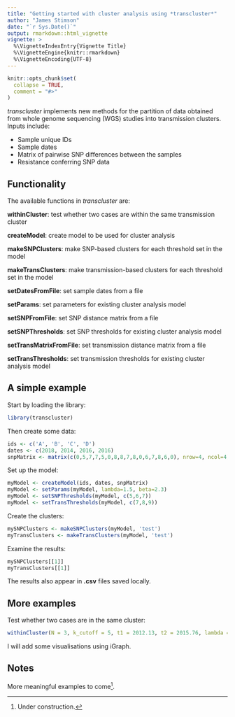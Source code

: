 ```yaml
---
title: "Getting started with cluster analysis using *transcluster*"
author: "James Stimson"
date: "`r Sys.Date()`"
output: rmarkdown::html_vignette
vignette: >
  %\VignetteIndexEntry{Vignette Title}
  %\VignetteEngine{knitr::rmarkdown}
  %\VignetteEncoding{UTF-8}
---
```


```r
knitr::opts_chunk$set(
  collapse = TRUE,
  comment = "#>"
)
```

*transcluster* implements new methods for the partition of data obtained from whole genome sequencing (WGS) studies into transmission clusters. Inputs include:

- Sample unique IDs
- Sample dates
- Matrix of pairwise SNP differences between the samples
- Resistance conferring SNP data

## Functionality

The available functions in *transcluster* are:

**withinCluster**: test whether two cases are within the same transmission cluster

**createModel**: create model to be used for cluster analysis

**makeSNPClusters**: make SNP-based clusters for each threshold set in the model

**makeTransClusters**: make transmission-based clusters for each threshold set in the model

**setDatesFromFile**: set sample dates from a file

**setParams**: set parameters for existing cluster analysis model

**setSNPFromFile**: set SNP distance matrix from a file

**setSNPThresholds**: set SNP thresholds for existing cluster analysis model

**setTransMatrixFromFile**: set transmission distance matrix from a file

**setTransThresholds**: set transmission thresholds for existing cluster analysis model

## A simple example

Start by loading the library:
```r
library(transcluster)
```

Then create some data:
```r
ids <- c('A', 'B', 'C', 'D')
dates <- c(2018, 2014, 2016, 2016)
snpMatrix <- matrix(c(0,5,7,7,5,0,8,8,7,8,0,6,7,8,6,0), nrow=4, ncol=4)
```

Set up the model:
```r
myModel <- createModel(ids, dates, snpMatrix)
myModel <- setParams(myModel, lambda=1.5, beta=2.3)
myModel <- setSNPThresholds(myModel, c(5,6,7))
myModel <- setTransThresholds(myModel, c(7,8,9))
```

Create the clusters:
```r
mySNPClusters <- makeSNPClusters(myModel, 'test')
myTransClusters <- makeTransClusters(myModel, 'test')
```

Examine the results:
```r
mySNPClusters[[1]]
myTransClusters[[1]]
```

The results also appear in **.csv** files saved locally.

## More examples

Test whether two cases are in the same cluster:
```r
withinCluster(N = 3, k_cutoff = 5, t1 = 2012.13, t2 = 2015.76, lambda = 0.7, beta = 1.3, perc_cutoff = 0.2)
```

I will add some visualisations using iGraph.

## Notes

More meaningful examples to come^[Under construction.].


